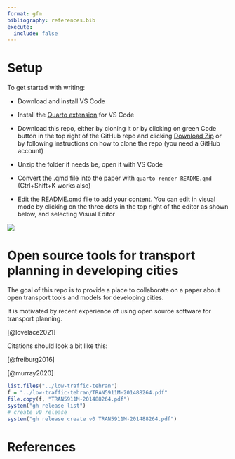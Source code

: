 ```yaml
---
format: gfm
bibliography: references.bib
execute: 
  include: false
---
```


# Setup

To get started with writing:

-   Download and install VS Code

-   Install the [Quarto extension](https://quarto.org/docs/getting-started/installation.html#installing-the-quarto-vs-code-extension) for VS Code

-   Download this repo, either by cloning it or by clicking on green Code button in the top right of the GitHub repo and clicking [Download Zip](https://github.com/Robinlovelace/open-transport-models-developing-cities/archive/refs/heads/main.zip) or by following instructions on how to clone the repo (you need a GitHub account)

-   Unzip the folder if needs be, open it with VS Code

-   Convert the .qmd file into the paper with `quarto render README.qmd` (Ctrl+Shift+K works also)

-   Edit the README.qmd file to add your content.
    You can edit in visual mode by clicking on the three dots in the top right of the editor as shown below, and selecting Visual Editor

![](images/paste-1.png)

<!-- When editing you should see something a bit like this:

![](https://user-images.githubusercontent.com/1825120/207462469-7077eb93-f13a-449a-98b9-84d1e7a73e77.png)

Comments and questions are welcome. See the issue tracker here: <https://github.com/Robinlovelace/open-transport-models-developing-cities/issues/1>. -->

# Open source tools for transport planning in developing cities

<!--# Should we add : a case study of A/B Street? -->

<!-- badges: start -->

<!-- badges: end -->

The goal of this repo is to provide a place to collaborate on a paper about open transport tools and models for developing cities.

It is motivated by recent experience of using open source software for transport planning.

[@lovelace2021]

Citations should look a bit like this:

[@freiburg2016]

[@murray2020]

```r
list.files("../low-traffic-tehran")
f = "../low-traffic-tehran/TRAN5911M-201488264.pdf"
file.copy(f, "TRAN5911M-201488264.pdf")
system("gh release list")
# create v0 release
system("gh release create v0 TRAN5911M-201488264.pdf")
```

# References